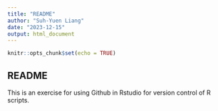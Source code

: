 ```yaml
---
title: "README"
author: "Suh-Yuen Liang"
date: "2023-12-15"
output: html_document
---
```


```r
knitr::opts_chunk$set(echo = TRUE)
```

## README

This is an exercise for using Github in Rstudio for version control of R scripts.

